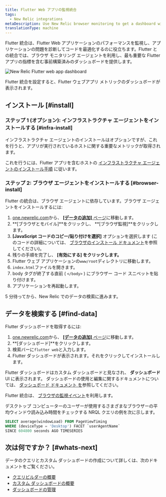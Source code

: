 ```yaml
---
title: Flutter Web アプリの監視統合
tags:
  - New Relic integrations
metaDescription: Use New Relic browser monitoring to get a dashboard with metrics from your Flutter web application.
translationType: machine
---
```



Flutter 統合は、Flutter Web アプリケーションのパフォーマンスを監視し、アプリケーションの問題を診断してコードを最適化するのに役立ちます。Flutter との統合では、ブラウザ モニタリング エージェントを利用し、最も重要な Flutter アプリの指標を含む事前構築済みのダッシュボードを提供します。

<img
  title="New Relic Flutter web app dashboard"
  alt="New Relic Flutter web app dashboard"
  src={browserFlutterWebDashboard}
/>

<figcaption>
  Flutter 統合を設定すると、Flutter ウェブアプリ メトリックのダッシュボードが表示されます。
</figcaption>

## インストール [#install]

### ステップ 1 (オプション): インフラストラクチャ エージェントをインストールする [#infra-install]

インフラストラクチャ エージェントのインストールはオプションですが、これを行うと、アプリが実行されているホストに関する重要なメトリックが取得されます。

これを行うには、Flutter アプリを含むホストの [インフラストラクチャ エージェントのインストール手順](/docs/infrastructure/install-infrastructure-agent/get-started/install-infrastructure-agent) に従います。

### ステップ 2: ブラウザ エージェントをインストールする [#browser-install]

Flutter の統合は、ブラウザ エージェントに依存しています。ブラウザ エージェントをインストールするには:

1. [one.newrelic.com](https://one.newrelic.com)から、 [**\[データの追加\]** ページ](https://one.newrelic.com/marketplace)に移動します。
2. **\[ブラウザとモバイル]**をクリックし、 **\[ブラウザ監視]**をクリックします。
3. **\[JavaScript コードのコピー/貼り付けを選択]** オプションを選択します (このコードの詳細については、 [ブラウザのインストール ドキュメント](/docs/browser/browser-monitoring/installation/install-browser-monitoring-agent)を参照してください)。
4. 残りの手順を完了し、 **\[有効にする] をクリックします。**
5. Flutter ウェブ アプリケーションの`www/root`ディレクトリに移動します。
6. `index.html`ファイルを開きます。
7. body タグが終了する直前 ( `</body>` ) にブラウザー コード スニペットを貼り付けます。
8. アプリケーションを再起動します。

5 分待ってから、New Relic でのデータの検索に進みます。

## データを検索する [#find-data]

Flutter ダッシュボードを取得するには:

1. [one.newrelic.com](https://one.newrelic.com)から、 [**\[データの追加\]** ページ](https://one.newrelic.com/marketplace)に移動します。
2. **\[ダッシュボード]**をクリックします。
3. 検索バーに`flutter web`と入力します。
4. Flutter ダッシュボードが表示されます。それをクリックしてインストールします。

Flutter ダッシュボードはカスタム ダッシュボードと見なされ、 **ダッシュボード** UI に表示されます。 ダッシュボードの使用と編集に関するドキュメントについては、 [ダッシュボード ドキュメント を](/docs/query-your-data/explore-query-data/dashboards/introduction-dashboards)参照してください。

Flutter 統合は、 [ブラウザの監視イベント](/docs/data-apis/understand-data/event-data/events-reported-browser-monitoring)を利用します。

デスクトップ コンピューターのユーザーが使用するさまざまなブラウザーの平均ウィンドウ読み込み時間をチェックする NRQL クエリの例を次に示します。

```sql
SELECT average(windowLoad) FROM PageViewTiming 
WHERE (deviceType = 'Desktop') FACET `userAgentName` 
SINCE 604800 seconds AGO TIMESERIES
```

## 次は何ですか？ [#whats-next]

データのクエリとカスタム ダッシュボードの作成について詳しくは、次のドキュメントをご覧ください。

* [クエリビルダーの概要](/docs/query-your-data/explore-query-data/query-builder/introduction-query-builder)
* [カスタム ダッシュボードの概要](/docs/query-your-data/explore-query-data/dashboards/introduction-dashboards)
* [ダッシュボードの管理](/docs/query-your-data/explore-query-data/dashboards/manage-your-dashboard)